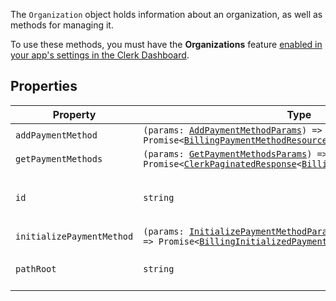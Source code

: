 The `Organization` object holds information about an organization, as well as methods for managing it.

To use these methods, you must have the **Organizations** feature [enabled in your app's settings in the Clerk Dashboard](/docs/guides/organizations/configure#enable-organizations).

## Properties

| Property                                                       | Type                                                                                                                                                                                                                                                                                   | Description                            |
| -------------------------------------------------------------- | -------------------------------------------------------------------------------------------------------------------------------------------------------------------------------------------------------------------------------------------------------------------------------------- | -------------------------------------- |
| <a id="addpaymentmethod"></a> `addPaymentMethod`               | <code>(params: [AddPaymentMethodParams](add-payment-method-params.mdx)) => Promise\<[BillingPaymentMethodResource](/docs/reference/javascript/types/billing-payment-method-resource)\></code>                                                                                          | -                                      |
| <a id="getpaymentmethods"></a> `getPaymentMethods`             | <code>(params: [GetPaymentMethodsParams](get-payment-methods-params.mdx)) => Promise\<[ClerkPaginatedResponse](/docs/reference/javascript/types/clerk-paginated-response)\<[BillingPaymentMethodResource](/docs/reference/javascript/types/billing-payment-method-resource)\>\></code> | -                                      |
| <a id="id"></a> `id`                                           | `string`                                                                                                                                                                                                                                                                               | The unique identifier of the resource. |
| <a id="initializepaymentmethod"></a> `initializePaymentMethod` | <code>(params: [InitializePaymentMethodParams](initialize-payment-method-params.mdx)) => Promise\<[BillingInitializedPaymentMethodResource](billing-initialized-payment-method-resource.mdx)\></code>                                                                                  | -                                      |
| <a id="pathroot"></a> `pathRoot`                               | `string`                                                                                                                                                                                                                                                                               | The root path of the resource.         |
